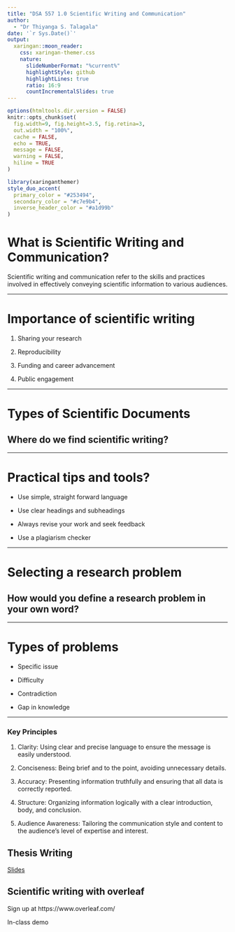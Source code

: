 ```yaml
---
title: "DSA 557 1.0 Scientific Writing and Communication"
author: 
  - "Dr Thiyanga S. Talagala"
date: '`r Sys.Date()`'
output:
  xaringan::moon_reader:
    css: xaringan-themer.css
    nature:
      slideNumberFormat: "%current%"
      highlightStyle: github
      highlightLines: true
      ratio: 16:9
      countIncrementalSlides: true
---
```


```r
options(htmltools.dir.version = FALSE)
knitr::opts_chunk$set(
  fig.width=9, fig.height=3.5, fig.retina=3,
  out.width = "100%",
  cache = FALSE,
  echo = TRUE,
  message = FALSE, 
  warning = FALSE,
  hiline = TRUE
)
```

```r
library(xaringanthemer)
style_duo_accent(
  primary_color = "#253494",
  secondary_color = "#c7e9b4",
  inverse_header_color = "#a1d99b"
)
```

<style type="text/css">
.remark-slide-content {
    font-size: 30px;
    padding: 1em 4em 1em 4em;
}
</style>

# What is Scientific Writing and Communication?


Scientific writing and communication refer to the skills and practices involved in effectively conveying scientific information to various audiences. 

---

# Importance of scientific writing

1. Sharing your research

2. Reproducibility

3. Funding and career advancement

3. Public engagement

---

# Types of Scientific Documents

## Where do we find scientific writing?

---

# Practical tips and tools?

- Use simple, straight forward language

- Use clear headings and subheadings

- Always revise your work and seek feedback

- Use a plagiarism checker

---

# Selecting a research problem

## How would you define a research problem in your own word?

---

# Types of problems

- Specific issue

- Difficulty 

- Contradiction 

- Gap in knowledge

---
### Key Principles

1. Clarity: Using clear and precise language to ensure the message is easily understood.

2. Conciseness: Being brief and to the point, avoiding unnecessary details.

3. Accuracy: Presenting information truthfully and ensuring that all data is correctly reported.

4. Structure: Organizing information logically with a clear introduction, body, and conclusion.

5. Audience Awareness: Tailoring the communication style and content to the audience's level of expertise and interest.

## Thesis Writing

[Slides ](https://thiyanga-scientificwriting.netlify.app/slides/1_thesiswriting/main#1)


## Scientific writing with overleaf

Sign up at https://www.overleaf.com/

In-class demo